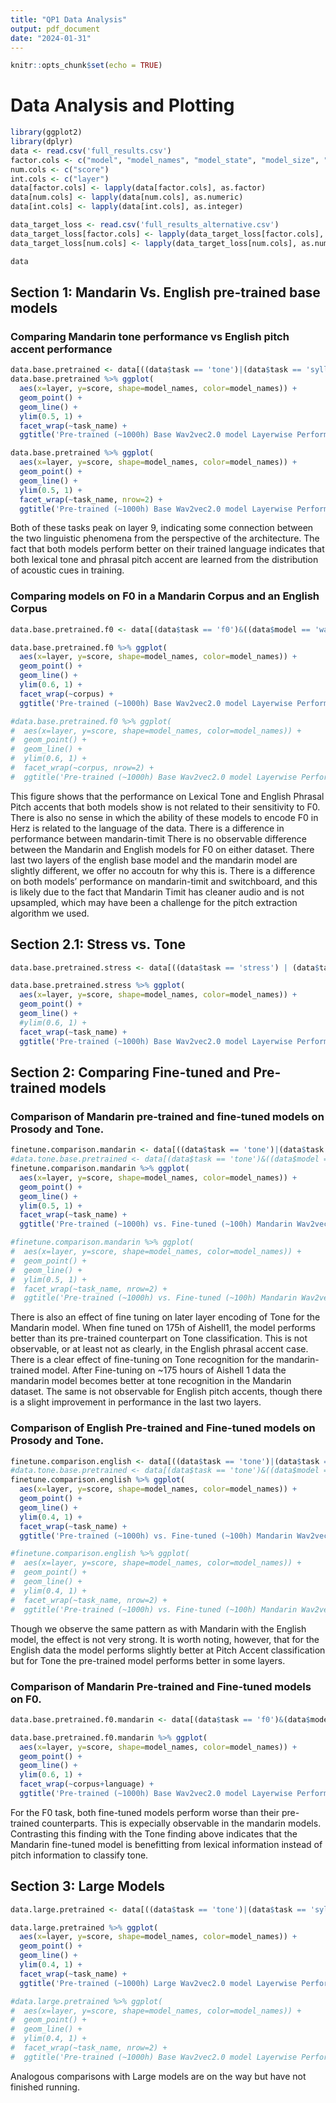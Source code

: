```yaml
---
title: "QP1 Data Analysis"
output: pdf_document
date: "2024-01-31"
---
```


```r
knitr::opts_chunk$set(echo = TRUE)
```

# Data Analysis and Plotting

```r
library(ggplot2)
library(dplyr)
data <- read.csv('full_results.csv')
factor.cols <- c("model", "model_names", "model_state", "model_size", "language", "probe", "task", "corpus", "task_name")
num.cols <- c("score")
int.cols <- c("layer")
data[factor.cols] <- lapply(data[factor.cols], as.factor)
data[num.cols] <- lapply(data[num.cols], as.numeric)
data[int.cols] <- lapply(data[int.cols], as.integer)

data_target_loss <- read.csv('full_results_alternative.csv')
data_target_loss[factor.cols] <- lapply(data_target_loss[factor.cols], as.factor)
data_target_loss[num.cols] <- lapply(data_target_loss[num.cols], as.numeric)

data
```

## Section 1: Mandarin Vs. English pre-trained base models

### Comparing Mandarin tone performance vs English pitch accent performance

```r
data.base.pretrained <- data[((data$task == 'tone')|(data$task == 'syllables_accents'))&((data$model == 'wav2vec2-base') | (data$model == 'mandarin-wav2vec2')),]
data.base.pretrained %>% ggplot(
  aes(x=layer, y=score, shape=model_names, color=model_names)) +
  geom_point() +
  geom_line() +
  ylim(0.5, 1) +
  facet_wrap(~task_name) +
  ggtitle('Pre-trained (~1000h) Base Wav2vec2.0 model Layerwise Performance')

data.base.pretrained %>% ggplot(
  aes(x=layer, y=score, shape=model_names, color=model_names)) +
  geom_point() +
  geom_line() +
  ylim(0.5, 1) +
  facet_wrap(~task_name, nrow=2) +
  ggtitle('Pre-trained (~1000h) Base Wav2vec2.0 model Layerwise Performance')
```

Both of these tasks peak on layer 9, indicating some connection between the two linguistic phenomena from the perspective of the architecture. The fact that both models perform better on their trained language indicates that both lexical tone and phrasal pitch accent are learned from the distribution of acoustic cues in training.

### Comparing models on F0 in a Mandarin Corpus and an English Corpus

```r
data.base.pretrained.f0 <- data[(data$task == 'f0')&((data$model == 'wav2vec2-base') | (data$model == 'mandarin-wav2vec2')),]

data.base.pretrained.f0 %>% ggplot(
  aes(x=layer, y=score, shape=model_names, color=model_names)) +
  geom_point() +
  geom_line() +
  ylim(0.6, 1) +
  facet_wrap(~corpus) +
  ggtitle('Pre-trained (~1000h) Base Wav2vec2.0 model Layerwise Performance')

#data.base.pretrained.f0 %>% ggplot(
#  aes(x=layer, y=score, shape=model_names, color=model_names)) +
#  geom_point() +
#  geom_line() +
#  ylim(0.6, 1) +
#  facet_wrap(~corpus, nrow=2) +
#  ggtitle('Pre-trained (~1000h) Base Wav2vec2.0 model Layerwise Performance')
```

This figure shows that the performance on Lexical Tone and English Phrasal Pitch accents that both models show is not related to their sensitivity to F0. There is also no sense in which the ability of these models to encode F0 in Herz is related to the language of the data. There is a difference in performance between mandarin-timit There is no observable difference between the Mandarin and English models for F0 on either dataset. There last two layers of the english base model and the mandarin model are slightly different, we offer no accoutn for why this is. There is a difference on both models' performance on mandarin-timit and switchboard, and this is likely due to the fact that Mandarin Timit has cleaner audio and is not upsampled, which may have been a challenge for the pitch extraction algorithm we used.

## Section 2.1: Stress vs. Tone

```r
data.base.pretrained.stress <- data[((data$task == 'stress') | (data$task == 'tone') | (data$task == 'syllables_accents'))&((data$model == 'wav2vec2-base') | (data$model == 'mandarin-wav2vec2')),]

data.base.pretrained.stress %>% ggplot(
  aes(x=layer, y=score, shape=model_names, color=model_names)) +
  geom_point() +
  geom_line() +
  #ylim(0.6, 1) +
  facet_wrap(~task_name) +
  ggtitle('Pre-trained (~1000h) Base Wav2vec2.0 model Layerwise Performance')
```


## Section 2: Comparing Fine-tuned and Pre-trained models

### Comparison of Mandarin pre-trained and fine-tuned models on Prosody and Tone.

```r
finetune.comparison.mandarin <- data[((data$task == 'tone')|(data$task == 'syllables_accents'))&(data$language == 'Mandarin'),]
#data.tone.base.pretrained <- data[(data$task == 'tone')&((data$model == 'wav2vec2-base-100h') | (data$model == 'mandarin-wav2vec2-aishell1')),] 
finetune.comparison.mandarin %>% ggplot(
  aes(x=layer, y=score, shape=model_names, color=model_names)) +
  geom_point() +
  geom_line() +
  ylim(0.5, 1) +
  facet_wrap(~task_name) +
  ggtitle('Pre-trained (~1000h) vs. Fine-tuned (~100h) Mandarin Wav2vec2.0 Base Models')

#finetune.comparison.mandarin %>% ggplot(
#  aes(x=layer, y=score, shape=model_names, color=model_names)) +
#  geom_point() +
#  geom_line() +
#  ylim(0.5, 1) +
#  facet_wrap(~task_name, nrow=2) +
#  ggtitle('Pre-trained (~1000h) vs. Fine-tuned (~100h) Mandarin Wav2vec2.0 Base Models')
```

There is also an effect of fine tuning on later layer encoding of Tone for the Mandarin model. When fine tuned on 175h of Aishell1, the model performs better than its pre-trained counterpart on Tone classification. This is not observable, or at least not as clearly, in the English phrasal accent case. There is a clear effect of fine-tuning on Tone recognition for the mandarin-trained model. After Fine-tuning on \~175 hours of Aishell 1 data the mandarin model becomes better at tone recognition in the Mandarin dataset. The same is not observable for English pitch accents, though there is a slight improvement in performance in the last two layers.

### Comparison of English Pre-trained and Fine-tuned models on Prosody and Tone.

```r
finetune.comparison.english <- data[((data$task == 'tone')|(data$task == 'syllables_accents'))&(data$language == 'English') & (data$model_size == 'Base'),]
#data.tone.base.pretrained <- data[(data$task == 'tone')&((data$model == 'wav2vec2-base-100h') | (data$model == 'mandarin-wav2vec2-aishell1')),] 
finetune.comparison.english %>% ggplot(
  aes(x=layer, y=score, shape=model_names, color=model_names)) +
  geom_point() +
  geom_line() +
  ylim(0.4, 1) +
  facet_wrap(~task_name) +
  ggtitle('Pre-trained (~1000h) vs. Fine-tuned (~100h) Mandarin Wav2vec2.0 Base Models')

#finetune.comparison.english %>% ggplot(
#  aes(x=layer, y=score, shape=model_names, color=model_names)) +
#  geom_point() +
#  geom_line() +
#  ylim(0.4, 1) +
#  facet_wrap(~task_name, nrow=2) +
#  ggtitle('Pre-trained (~1000h) vs. Fine-tuned (~100h) Mandarin Wav2vec2.0 Base Models')
```

Though we observe the same pattern as with Mandarin with the English model, the effect is not very strong. It is worth noting, however, that for the English data the model performs slightly better at Pitch Accent classification but for Tone the pre-trained model performs better in some layers.

### Comparison of Mandarin Pre-trained and Fine-tuned models on F0.

```r
data.base.pretrained.f0.mandarin <- data[(data$task == 'f0')&(data$model_size == 'Base'),]

data.base.pretrained.f0.mandarin %>% ggplot(
  aes(x=layer, y=score, shape=model_names, color=model_names)) +
  geom_point() +
  geom_line() +
  ylim(0.6, 1) +
  facet_wrap(~corpus+language) +
  ggtitle('Pre-trained (~1000h) Base Wav2vec2.0 model Layerwise Performance')
```

For the F0 task, both fine-tuned models perform worse than their pre-trained counterparts. This is expecially observable in the mandarin models. Contrasting this finding with the Tone finding above indicates that the Mandarin fine-tuned model is benefitting from lexical information instead of pitch information to classify tone.

## Section 3: Large Models

```r
data.large.pretrained <- data[((data$task == 'tone')|(data$task == 'syllables_accents'))&(data$model_size == 'Large') & (data$model_state == 'Pre-trained'),]

data.large.pretrained %>% ggplot(
  aes(x=layer, y=score, shape=model_names, color=model_names)) +
  geom_point() +
  geom_line() +
  ylim(0.4, 1) +
  facet_wrap(~task_name) +
  ggtitle('Pre-trained (~1000h) Large Wav2vec2.0 model Layerwise Performance')

#data.large.pretrained %>% ggplot(
#  aes(x=layer, y=score, shape=model_names, color=model_names)) +
#  geom_point() +
#  geom_line() +
#  ylim(0.4, 1) +
#  facet_wrap(~task_name, nrow=2) +
#  ggtitle('Pre-trained (~1000h) Base Wav2vec2.0 model Layerwise Performance')
```

Analogous comparisons with Large models are on the way but have not finished running.
